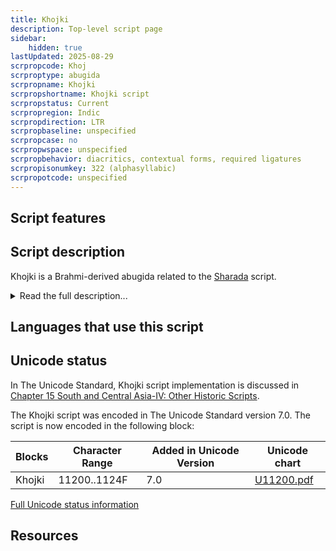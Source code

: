 ```yaml
---
title: Khojki
description: Top-level script page
sidebar:
    hidden: true
lastUpdated: 2025-08-29
scrpropcode: Khoj
scrproptype: abugida
scrpropname: Khojki
scrpropshortname: Khojki script
scrpropstatus: Current
scrpropregion: Indic
scrpropdirection: LTR
scrpropbaseline: unspecified
scrpropcase: no
scrpropwspace: unspecified
scrpropbehavior: diacritics, contextual forms, required ligatures
scrpropisonumkey: 322 (alphasyllabic)
scrpropotcode: unspecified
---
```



## Script features

<ScriptInfo />

## Script description

Khojki is a Brahmi-derived abugida related to the [Sharada](/scrlang/scripts/shrd) script.

<details>
<summary>Read the full description...</summary>It is used by the Khoja people - an ethnic group of largely Ismaili Shia Muslims - for recording religious literature in the Sindhi language. Khojki has been used since at least the 16th century, originally for manuscripts, but later in printed form also. The script has also been used to write other South Asian languages; however, in recent years its use has declined markedly.

Khojki is structurally similar to other Brahmic scripts. Each of the forty-three characters represents either an independent vowel, or a consonant containing the inherent vowel [a]. In addition to these, there are eight dependent vowel diacritics. These can attach to a consonant character to replace the inherent vowel with a different one. Other word-forming characters include the _virama_, which is written after a consonant to silence the vowel entirely, the _nukta_, which can be written above either vowels or consonants to represent sounds not native to the Sindhi language, and the _shadda_ which represents [geminate](/reference/glossary#gemination) (long) consonants.

The script was never standardized. In addition, it was used by non-Sindhi speakers to represent other languages. These users adapted the original phonetic values of some letters to fit the phonology of their own languages. This means that there is inconsistency in the representation of some sounds. For example, there are two letters attested in different manuscripts as representing the dental aspirated sound [d̪<sup>h</sup>].

Khojki punctuation is largely borrowed from Latin. However, the _danda_ and _double danda_ are used to mark the end of a sentence, and a word separator is optionally used in between words.
</details>

## Languages that use this script

<WsList script='Khoj' wsMax='5' />

## Unicode status

In The Unicode Standard, Khojki script implementation is discussed in [Chapter 15 South and Central Asia-IV: Other Historic Scripts](http://www.unicode.org/versions/latest/ch15.pdf).

The Khojki script was encoded in The Unicode Standard version 7.0. The script is now encoded in the following block:

| Blocks | Character Range | Added in Unicode Version | Unicode chart |
| ------ | --------------- | ------------------------ | ------------- |
| Khojki  | 11200..1124F | 7.0 | [U11200.pdf](http://www.unicode.org/charts/PDF/U11200.pdf) |


[Full Unicode status information](/scrlang/unicode/khoj-unicode)

## Resources

<ScriptResources detailSummary='seemore' />

